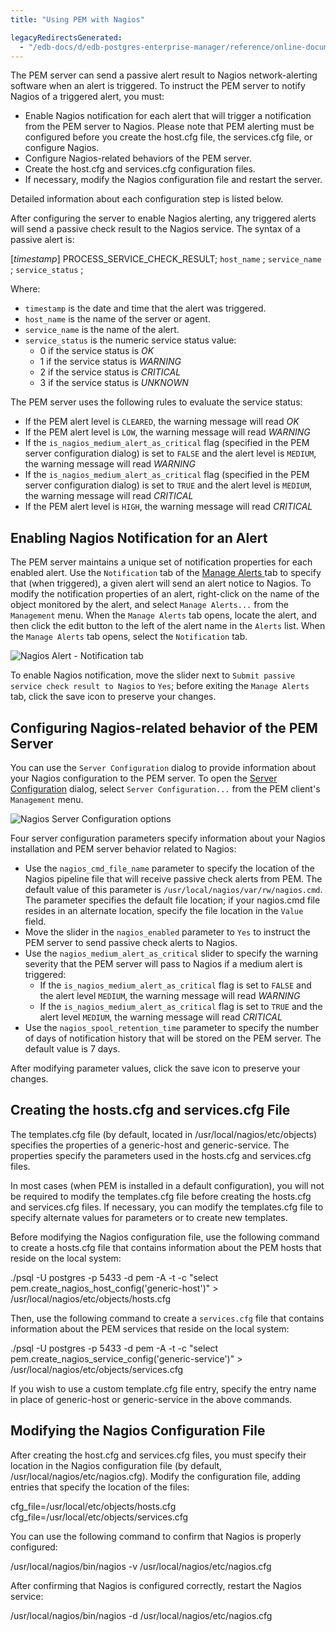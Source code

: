 ```yaml
---
title: "Using PEM with Nagios"

legacyRedirectsGenerated:
  - "/edb-docs/d/edb-postgres-enterprise-manager/reference/online-documentation/8.0/using_pem_with_nagios.html"
---
```


<div id="using_pem_with_nagios" class="registered_link"></div>

The PEM server can send a passive alert result to Nagios network-alerting software when an alert is triggered. To instruct the PEM server to notify Nagios of a triggered alert, you must:

-   Enable Nagios notification for each alert that will trigger a notification from the PEM server to Nagios. Please note that PEM alerting must be configured before you create the host.cfg file, the services.cfg file, or configure Nagios.
-   Configure Nagios-related behaviors of the PEM server.
-   Create the host.cfg and services.cfg configuration files.
-   If necessary, modify the Nagios configuration file and restart the server.

Detailed information about each configuration step is listed below.

After configuring the server to enable Nagios alerting, any triggered alerts will send a passive check result to the Nagios service. The syntax of a passive alert is:

\[*timestamp*] PROCESS_SERVICE_CHECK_RESULT; `host_name` ; `service_name` ; `service_status` ;

Where:

-   `timestamp` is the date and time that the alert was triggered.
-   `host_name` is the name of the server or agent.
-   `service_name` is the name of the alert.
-   `service_status` is the numeric service status value:
    -   0 if the service status is *OK*
    -   1 if the service status is *WARNING*
    -   2 if the service status is *CRITICAL*
    -   3 if the service status is *UNKNOWN*

The PEM server uses the following rules to evaluate the service status:

-   If the PEM alert level is `CLEARED`, the warning message will read *OK*
-   If the PEM alert level is `LOW`, the warning message will read *WARNING*
-   If the `is_nagios_medium_alert_as_critical` flag (specified in the PEM server configuration dialog) is set to `FALSE` and the alert level is `MEDIUM`, the warning message will read *WARNING*
-   If the `is_nagios_medium_alert_as_critical` flag (specified in the PEM server configuration dialog) is set to `TRUE` and the alert level is `MEDIUM`, the warning message will read *CRITICAL*
-   If the PEM alert level is `HIGH`, the warning message will read *CRITICAL*

## Enabling Nagios Notification for an Alert

The PEM server maintains a unique set of notification properties for each enabled alert. Use the `Notification` tab of the [Manage Alerts  ](01_pem_alerting_dialog/#pem_alerting_dialog) tab to specify that (when triggered), a given alert will send an alert notice to Nagios. To modify the notification properties of an alert, right-click on the name of the object monitored by the alert, and select  `Manage Alerts...` from the `Management` menu. When the `Manage Alerts` tab opens, locate the alert, and then click the edit button to the left of the alert name in the `Alerts` list. When the `Manage Alerts` tab opens, select the `Notification`  tab.

![Nagios Alert - Notification tab](../../images/nagios_alert_notification.png)

To enable Nagios notification, move the slider next to `Submit passive service check result to Nagios` to `Yes`; before exiting the `Manage Alerts` tab, click the save icon to preserve your changes.

## Configuring Nagios-related behavior of the PEM Server

You can use the `Server Configuration` dialog to provide information about your Nagios configuration to the PEM server. To open the [Server Configuration](../02_pem_server_config/#pem_server_config) dialog, select `Server Configuration...` from the PEM client's `Management` menu.

![Nagios Server Configuration options](../../images/nagios_server_configuration.png)

Four server configuration parameters specify information about your Nagios installation and PEM server behavior related to Nagios:

-   Use the `nagios_cmd_file_name` parameter to specify the location of the Nagios pipeline file that will receive passive check alerts from PEM. The default value of this parameter is `/usr/local/nagios/var/rw/nagios.cmd`. The parameter specifies the default file location; if your nagios.cmd file resides in an alternate location, specify the file location in the `Value` field.
-   Move the slider in the `nagios_enabled` parameter to `Yes` to instruct the PEM server to send passive check alerts to Nagios.
-   Use the `nagios_medium_alert_as_critical` slider to specify the warning severity that the PEM server will pass to Nagios if a medium alert is triggered:
    -   If the `is_nagios_medium_alert_as_critical` flag is set to `FALSE` and the alert level `MEDIUM`, the warning message will read *WARNING*
    -   If the `is_nagios_medium_alert_as_critical` flag is set to `TRUE` and the alert level `MEDIUM`, the warning message will read *CRITICAL*
-   Use the `nagios_spool_retention_time` parameter to specify the number of days of notification history that will be stored on the PEM server. The default value is 7 days.

After modifying parameter values, click the save icon to preserve your changes.

## Creating the hosts.cfg and services.cfg File

The templates.cfg file (by default, located in /usr/local/nagios/etc/objects) specifies the properties of a generic-host and generic-service. The properties specify the parameters used in the hosts.cfg and services.cfg files.

In most cases (when PEM is installed in a default configuration), you will not be required to modify the templates.cfg file before creating the hosts.cfg and services.cfg files. If necessary, you can modify the templates.cfg file to specify alternate values for parameters or to create new templates.

Before modifying the Nagios configuration file, use the following command to create a hosts.cfg file that contains information about the PEM hosts that reside on the local system:

./psql -U postgres -p 5433 -d pem -A -t -c "select pem.create_nagios_host_config('generic-host')" > /usr/local/nagios/etc/objects/hosts.cfg

Then, use the following command to create a `services.cfg` file that contains information about the PEM services that reside on the local system:

./psql -U postgres -p 5433 -d pem -A -t -c "select pem.create_nagios_service_config('generic-service')" > /usr/local/nagios/etc/objects/services.cfg

If you wish to use a custom template.cfg file entry, specify the entry name in place of generic-host or generic-service in the above commands.

## Modifying the Nagios Configuration File

After creating the host.cfg and services.cfg files, you must specify their location in the Nagios configuration file (by default, /usr/local/nagios/etc/nagios.cfg). Modify the configuration file, adding entries that specify the location of the files:

cfg_file=/usr/local/etc/objects/hosts.cfg cfg_file=/usr/local/etc/objects/services.cfg

You can use the following command to confirm that Nagios is properly configured:

/usr/local/nagios/bin/nagios -v /usr/local/nagios/etc/nagios.cfg

After confirming that Nagios is configured correctly, restart the Nagios service:

/usr/local/nagios/bin/nagios -d /usr/local/nagios/etc/nagios.cfg
